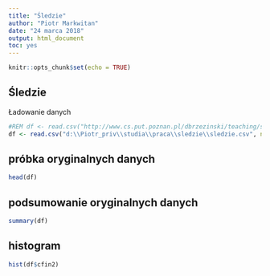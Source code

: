 ---
title: "Śledzie"
author: "Piotr Markwitan"
date: "24 marca 2018"
output: html_document
toc: yes
---

```{r setup, include=FALSE}
knitr::opts_chunk$set(echo = TRUE)
```

## Śledzie
Ładowanie danych
```{r ladowanie_danych}
#REM df <- read.csv("http://www.cs.put.poznan.pl/dbrzezinski/teaching/sphd/sledzie.csv", na = c("?", "NA"))
df <- read.csv("d:\\Piotr_priv\\studia\\praca\\sledzie\\sledzie.csv", na = c("?", "NA"))
```

## próbka oryginalnych danych
```{r probka, echo=FALSE}
head(df)
```

## podsumowanie oryginalnych danych

```{r summary}
summary(df)
```

## histogram

```{r histogram}
hist(df$cfin2)
```